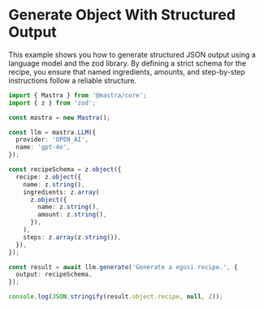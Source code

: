 # Generate Object With Structured Output

This example shows you how to generate structured JSON output using a language model and the zod library. By defining a strict schema for the recipe, you ensure that named ingredients, amounts, and step-by-step instructions follow a reliable structure. 

```ts showLineNumbers copy
import { Mastra } from '@mastra/core';
import { z } from 'zod';

const mastra = new Mastra();

const llm = mastra.LLM({
  provider: 'OPEN_AI',
  name: 'gpt-4o',
});

const recipeSchema = z.object({
  recipe: z.object({
    name: z.string(),
    ingredients: z.array(
      z.object({
        name: z.string(),
        amount: z.string(),
      }),
    ),
    steps: z.array(z.string()),
  }),
});

const result = await llm.generate('Generate a egusi recipe.', {
  output: recipeSchema,
});

console.log(JSON.stringify(result.object.recipe, null, 2));
```
